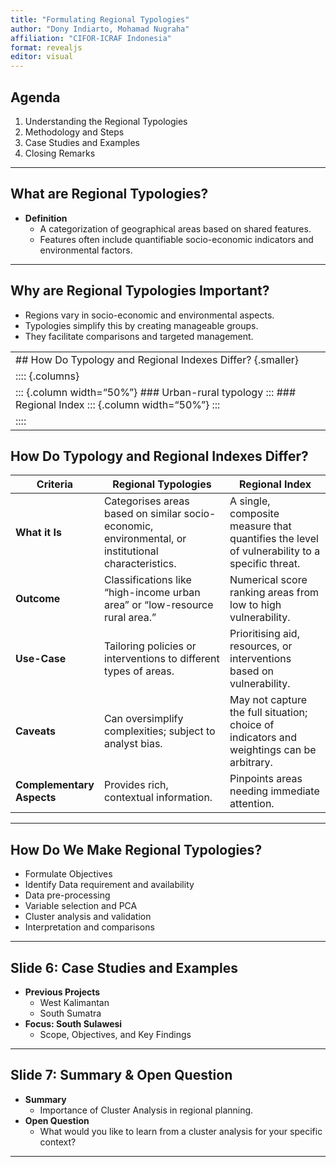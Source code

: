 ```yaml
---
title: "Formulating Regional Typologies"
author: "Dony Indiarto, Mohamad Nugraha"
affiliation: "CIFOR-ICRAF Indonesia"
format: revealjs
editor: visual
---
```


## Agenda

1. Understanding the Regional Typologies
2. Methodology and Steps
3. Case Studies and Examples
4. Closing Remarks

------------------------------------------------------------------------

## What are Regional Typologies?

-   **Definition**
    -   A categorization of geographical areas based on shared features.
    -   Features often include quantifiable socio-economic indicators and environmental factors.
    
------------------------------------------------------------------------

## Why are Regional Typologies Important?

- Regions vary in socio-economic and environmental aspects.
- Typologies simplify this by creating manageable groups.
- They facilitate comparisons and targeted management.
    
------------------------------------------------------------------------
## How Do Typology and Regional Indexes Differ? {.smaller}

:::: {.columns}

::: {.column width="50%"}
### Urban-rural typology
<!-- ![Urban-rural typology for NUTS level 3 regions](image/nuts.png) -->
:::
### Regional Index
::: {.column width="50%"}
<!-- ![Global Food Security Index](image/gfsi.png) -->
:::

::::


------------------------------------------------------------------------

## How Do Typology and Regional Indexes Differ? {.smaller}

| Criteria                  | Regional Typologies                                                                                 | Regional Index                                                                               |
|----------------|--------------------------------|-------------------------|
| **What it Is**            | Categorises areas based on similar socio-economic, environmental, or institutional characteristics. | A single, composite measure that quantifies the level of vulnerability to a specific threat. |
| **Outcome**               | Classifications like "high-income urban area" or "low-resource rural area."                         | Numerical score ranking areas from low to high vulnerability.                                |
| **Use-Case**              | Tailoring policies or interventions to different types of areas.                                    | Prioritising aid, resources, or interventions based on vulnerability.                        |
| **Caveats**               | Can oversimplify complexities; subject to analyst bias.                                             | May not capture the full situation; choice of indicators and weightings can be arbitrary.    |
| **Complementary Aspects** | Provides rich, contextual information.                                                              | Pinpoints areas needing immediate attention.                                                 |

------------------------------------------------------------------------

## How Do We Make Regional Typologies?

-   Formulate Objectives
-   Identify  Data requirement and availability
-   Data pre-processing
-   Variable selection and PCA
-   Cluster analysis and validation
-   Interpretation and comparisons

------------------------------------------------------------------------

## Slide 6: Case Studies and Examples

-   **Previous Projects**
    -   West Kalimantan
    -   South Sumatra
-   **Focus: South Sulawesi**
    -   Scope, Objectives, and Key Findings

------------------------------------------------------------------------

## Slide 7: Summary & Open Question

-   **Summary**
    -   Importance of Cluster Analysis in regional planning.
-   **Open Question**
    -   What would you like to learn from a cluster analysis for your specific context?

------------------------------------------------------------------------
